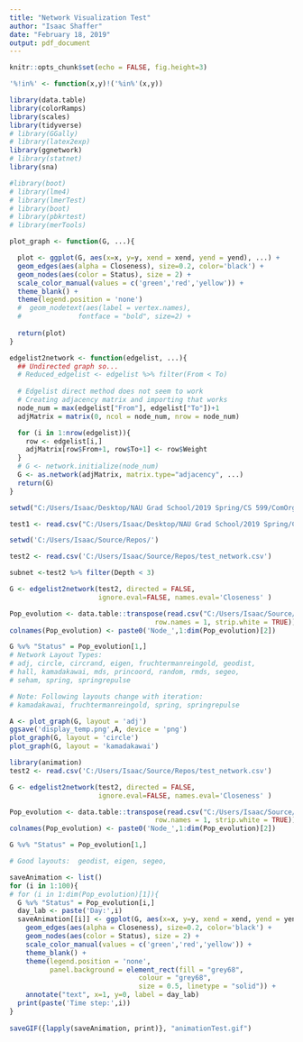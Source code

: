 ---
title: "Network Visualization Test"
author: "Isaac Shaffer"
date: "February 18, 2019"
output: pdf_document
---

```{r setup, include=FALSE}
knitr::opts_chunk$set(echo = FALSE, fig.height=3)
```

```{r, echo=FALSE, message=FALSE, warning=FALSE}
'%!in%' <- function(x,y)!('%in%'(x,y))

library(data.table)
library(colorRamps)
library(scales)
library(tidyverse)
# library(GGally)
# library(latex2exp)
library(ggnetwork)
# library(statnet)
library(sna)

#library(boot)
# library(lme4)
# library(lmerTest)
# library(boot)
# library(pbkrtest)
# library(merTools)

plot_graph <- function(G, ...){

  plot <- ggplot(G, aes(x=x, y=y, xend = xend, yend = yend), ...) + 
  geom_edges(aes(alpha = Closeness), size=0.2, color='black') +
  geom_nodes(aes(color = Status), size = 2) +
  scale_color_manual(values = c('green','red','yellow')) +
  theme_blank() +
  theme(legend.position = 'none')
  #  geom_nodetext(aes(label = vertex.names),
  #              fontface = "bold", size=2) +
  
  return(plot)
}

edgelist2network <- function(edgelist, ...){
  ## Undirected graph so...
  # Reduced_edgelist <- edgelist %>% filter(From < To) 
  
  # Edgelist direct method does not seem to work
  # Creating adjacency matrix and importing that works
  node_num = max(edgelist["From"], edgelist["To"])+1
  adjMatrix = matrix(0, ncol = node_num, nrow = node_num)

  for (i in 1:nrow(edgelist)){
    row <- edgelist[i,]
    adjMatrix[row$From+1, row$To+1] <- row$Weight
  }
  # G <- network.initialize(node_num)
  G <- as.network(adjMatrix, matrix.type="adjacency", ...)
  return(G)
}

```

```{r}
setwd("C:/Users/Isaac/Desktop/NAU Grad School/2019 Spring/CS 599/ComOrgSim/ComOrgSim/R code")

test1 <- read.csv("C:/Users/Isaac/Desktop/NAU Grad School/2019 Spring/CS 599/ComOrgSim/ComOrgSim/R code/test2.csv") 

setwd('C:/Users/Isaac/Source/Repos/')

test2 <- read.csv('C:/Users/Isaac/Source/Repos/test_network.csv')

subnet <-test2 %>% filter(Depth < 3)

G <- edgelist2network(test2, directed = FALSE, 
                      ignore.eval=FALSE, names.eval='Closeness' )

Pop_evolution <- data.table::transpose(read.csv("C:/Users/Isaac/Source/Repos/test_evolution.csv",
                                    row.names = 1, strip.white = TRUE))
colnames(Pop_evolution) <- paste0('Node_',1:dim(Pop_evolution)[2])

G %v% "Status" = Pop_evolution[1,]
# Network Layout Types:
# adj, circle, circrand, eigen, fruchtermanreingold, geodist,
# hall, kamadakawai, mds, princoord, random, rmds, segeo,
# seham, spring, springrepulse

# Note: Following layouts change with iteration:
# kamadakawai, fruchtermanreingold, spring, springrepulse

A <- plot_graph(G, layout = 'adj')
ggsave('display_temp.png',A, device = 'png')
plot_graph(G, layout = 'circle')
plot_graph(G, layout = 'kamadakawai')
```


```{r}
library(animation)
test2 <- read.csv('C:/Users/Isaac/Source/Repos/test_network.csv')

G <- edgelist2network(test2, directed = FALSE, 
                      ignore.eval=FALSE, names.eval='Closeness' )

Pop_evolution <- data.table::transpose(read.csv("C:/Users/Isaac/Source/Repos/test_evolution.csv",
                                    row.names = 1, strip.white = TRUE))
colnames(Pop_evolution) <- paste0('Node_',1:dim(Pop_evolution)[2])

G %v% "Status" = Pop_evolution[1,]

# Good layouts:  geodist, eigen, segeo, 

saveAnimation <- list()
for (i in 1:100){
# for (i in 1:dim(Pop_evolution)[1]){
  G %v% "Status" = Pop_evolution[i,]
  day_lab <- paste('Day:',i)
  saveAnimation[[i]] <- ggplot(G, aes(x=x, y=y, xend = xend, yend = yend), layout = "segeo") + 
    geom_edges(aes(alpha = Closeness), size=0.2, color='black') +
    geom_nodes(aes(color = Status), size = 2) +
    scale_color_manual(values = c('green','red','yellow')) +
    theme_blank() +
    theme(legend.position = 'none',
          panel.background = element_rect(fill = "grey68",
                                colour = "grey68",
                                size = 0.5, linetype = "solid")) + 
    annotate("text", x=1, y=0, label = day_lab) 
  print(paste('Time step:',i))
}
  
saveGIF({lapply(saveAnimation, print)}, "animationTest.gif")

```


